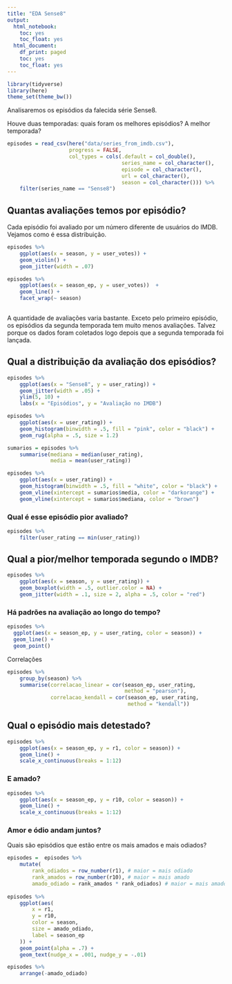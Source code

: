 ```yaml
---
title: "EDA Sense8"
output:
  html_notebook:
    toc: yes
    toc_float: yes
  html_document:
    df_print: paged
    toc: yes
    toc_float: yes
---
```


```r
library(tidyverse)
library(here)
theme_set(theme_bw())
```

Analisaremos os episódios da falecida série Sense8. 

Houve duas temporadas: quais foram os melhores episódios? A melhor temporada?

```r
episodes = read_csv(here("data/series_from_imdb.csv"), 
                    progress = FALSE,
                    col_types = cols(.default = col_double(), 
                                     series_name = col_character(), 
                                     episode = col_character(), 
                                     url = col_character(),
                                     season = col_character())) %>% 
    filter(series_name == "Sense8") 
```

## Quantas avaliações temos por episódio? 

Cada episódio foi avaliado por um número diferente de usuários do IMDB. Vejamos como é essa distribuição. 

```r
episodes %>% 
    ggplot(aes(x = season, y = user_votes)) +
    geom_violin() + 
    geom_jitter(width = .07) 
```


```r
episodes %>% 
    ggplot(aes(x = season_ep, y = user_votes))  + 
    geom_line() + 
    facet_wrap(~ season)
               
```

A quantidade de avaliações varia bastante. Exceto pelo primeiro episódio, os episódios da segunda temporada tem muito menos avaliações. Talvez porque os dados foram coletados logo depois que a segunda temporada foi lançada. 

## Qual a distribuição da avaliação dos episódios?

```r
episodes %>% 
    ggplot(aes(x = "Sense8", y = user_rating)) + 
    geom_jitter(width = .05) +
    ylim(5, 10) + 
    labs(x = "Episódios", y = "Avaliação no IMDB")
```

```r
episodes %>% 
    ggplot(aes(x = user_rating)) + 
    geom_histogram(binwidth = .5, fill = "pink", color = "black") + 
    geom_rug(alpha = .5, size = 1.2)

```

```r
sumarios = episodes %>% 
    summarise(mediana = median(user_rating), 
              media = mean(user_rating))

episodes %>% 
    ggplot(aes(x = user_rating)) + 
    geom_histogram(binwidth = .5, fill = "white", color = "black") + 
    geom_vline(xintercept = sumarios$media, color = "darkorange") + 
    geom_vline(xintercept = sumarios$mediana, color = "brown") 
```

### Qual é esse episódio pior avaliado? 

```r
episodes %>% 
    filter(user_rating == min(user_rating))
```


## Qual a pior/melhor temporada segundo o IMDB?

```r
episodes %>% 
    ggplot(aes(x = season, y = user_rating)) + 
    geom_boxplot(width = .5, outlier.color = NA) +   
    geom_jitter(width = .1, size = 2, alpha = .5, color = "red")
```


### Há padrões na avaliação ao longo do tempo?

```r
episodes %>% 
  ggplot(aes(x = season_ep, y = user_rating, color = season)) + 
  geom_line() + 
  geom_point() 
```

Correlações

```r
episodes %>% 
    group_by(season) %>% 
    summarise(correlacao_linear = cor(season_ep, user_rating, 
                                      method = "pearson"), 
              correlacao_kendall = cor(season_ep, user_rating, 
                                       method = "kendall"))

```

## Qual o episódio mais detestado? 

```r
episodes %>% 
    ggplot(aes(x = season_ep, y = r1, color = season)) + 
    geom_line() + 
    scale_x_continuous(breaks = 1:12)
```

### E amado? 

```r
episodes %>%
    ggplot(aes(x = season_ep, y = r10, color = season)) +
    geom_line() +
    scale_x_continuous(breaks = 1:12)
```

### Amor e ódio andam juntos?

Quais são episódios que estão entre os mais amados e mais odiados? 

```r
episodes =  episodes %>%
    mutate(
        rank_odiados = row_number(r1), # maior = mais odiado
        rank_amados = row_number(r10), # maior = mais amado
        amado_odiado = rank_amados * rank_odiados) # maior = mais amado E odiado
    
episodes %>%
    ggplot(aes(
        x = r1,
        y = r10,
        color = season,
        size = amado_odiado,
        label = season_ep
    )) +
    geom_point(alpha = .7) +
    geom_text(nudge_x = .001, nudge_y = -.01) 
```

```r
episodes %>% 
    arrange(-amado_odiado)
```
